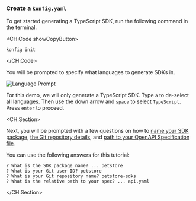 ### Create a `konfig.yaml`

To get started generating a TypeScript SDK, run the following command in the
terminal.

 <CH.Code showCopyButton>
 ```shell Terminal
 konfig init
 ```
 </CH.Code>


You will be prompted to specify what languages to generate SDKs in.

![Language Prompt](/img/language-prompt.png)

For this demo, we will only generate a TypeScript SDK. Type `a` to de-select all
languages. Then use the down arrow and `space` to select `TypeScript`. Press
`enter` to proceed.

<CH.Section>

Next, you will be prompted with a few questions on how to [name your SDK package](focus://1),
[the Git repository details](focus://2:3), and [path to your OpenAPI Specification file](focus://4).

You can use the following answers for this tutorial:

```shell Terminal focus=1[37:44],2[29:36],3[37:49],4[47:54]
? What is the SDK package name? ... petstore
? What is your Git user ID? petstore
? What is your Git repository name? petstore-sdks
? What is the relative path to your spec? ... api.yaml
```

</CH.Section>
